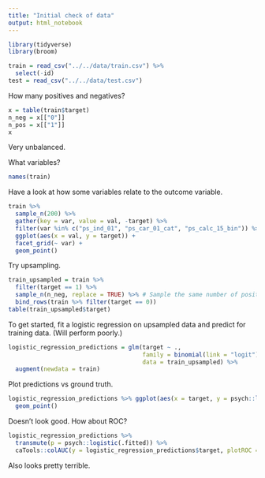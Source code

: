 ```yaml
---
title: "Initial check of data"
output: html_notebook
---
```


```r
library(tidyverse)
library(broom)
```



```r
train = read_csv("../../data/train.csv") %>% 
  select(-id)
test = read_csv("../../data/test.csv")
```

How many positives and negatives?

```r
x = table(train$target)
n_neg = x[["0"]]
n_pos = x[["1"]]
x
```

Very unbalanced.

What variables?

```r
names(train)
```

Have a look at how some variables relate to the outcome variable.

```r
train %>% 
  sample_n(200) %>% 
  gather(key = var, value = val, -target) %>%
  filter(var %in% c("ps_ind_01", "ps_car_01_cat", "ps_calc_15_bin")) %>% 
  ggplot(aes(x = val, y = target)) +
  facet_grid(~ var) +
  geom_point()
```

Try upsampling.

```r
train_upsampled = train %>% 
  filter(target == 1) %>% 
  sample_n(n_neg, replace = TRUE) %>% # Sample the same number of positives as there are negatives. 
  bind_rows(train %>% filter(target == 0)) 
table(train_upsampled$target)
```
To get started, fit a logistic regression on upsampled data and predict for training data. (Will perform poorly.)
```r
logistic_regression_predictions = glm(target ~ ., 
                                      family = binomial(link = "logit"), 
                                      data = train_upsampled) %>% 
  augment(newdata = train)
```
Plot predictions vs ground truth.
```r
logistic_regression_predictions %>% ggplot(aes(x = target, y = psych::logistic(.fitted))) +
  geom_point()
```
Doesn't look good. How about ROC?

```r
logistic_regression_predictions %>% 
  transmute(p = psych::logistic(.fitted)) %>% 
  caTools::colAUC(y = logistic_regression_predictions$target, plotROC = TRUE)
```
Also looks pretty terrible.
